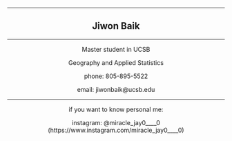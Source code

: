 
<center>


---


## Jiwon Baik

---


Master student in UCSB 

Geography and Applied Statistics

phone: 805-895-5522

email: jiwonbaik@ucsb.edu


---


if you want to know personal me: 

instagram: @miracle_jay0____0
(https://www.instagram.com/miracle_jay0____0)

</center>
